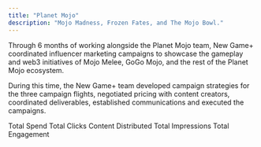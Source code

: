 ```yaml
---
title: "Planet Mojo"
description: "Mojo Madness, Frozen Fates, and The Mojo Bowl."
---
```


Through 6 months of working alongside the Planet Mojo team, New Game+ coordinated influencer marketing campaigns to showcase the gameplay and web3 initiatives of Mojo Melee, GoGo Mojo, and the rest of the Planet Mojo ecosystem.&#x20;

During this time, the New Game+ team developed campaign strategies for the three campaign flights, negotiated pricing with content creators, coordinated deliverables, established communications and executed the campaigns.

<CardGroup cols={2}>
  <Card title="$275,000" icon="money-bill-transfer">
    Total Spend
  </Card>

  <Card title="99,000" icon="arrow-pointer">
    Total Clicks
  </Card>
</CardGroup>

<CardGroup cols={3}>
  <Card title="235" icon="video">
    Content Distributed
  </Card>

  <Card title="550,000" icon="eye">
    Total Impressions
  </Card>

  <Card title="65,000" icon="comment">
    Total Engagement
  </Card>
</CardGroup>